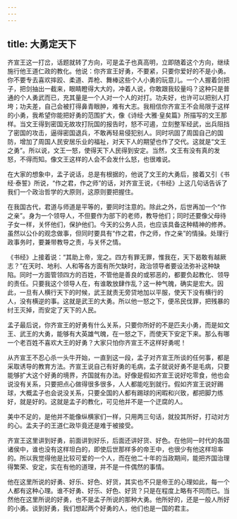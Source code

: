 ```yaml
---
---
---
```

title: 大勇定天下
---




齐宣王这一打岔，话题就转了方向，可是孟子也真高明，立即随着这个方向，继续施行他王道仁政的教化。他说：你齐宣王好勇，不要紧，只要你爱好的不是小勇。你不要专去喜欢摔跤、柔道、弄枪、舞棒这些个人小勇的玩意儿。一个人握着剑把子，把剑抽出一截来，眼睛瞪得大大的，冲着人说，你敢跟我较量吗？这种只是普通的个人勇武而已，充其量是一个人对一个人的对打。功夫好，也许可以把别人打垮；功夫差，自己会被打得鼻青眼肿，难有大志。我相信你齐宣王不会局限于这样的小勇，我希望你能把好勇的范围扩大，像《诗经·大雅·皇矣篇》所描写的文王那样。当文王得到密国无故攻打阮国的报告时，怒不可遏，立刻整军经武，出兵阻挡了密国的攻击，逼得密国退兵，不敢再轻易侵犯别人。同时巩固了周国自己的国防，增加了周国人民安居乐业的福祉，对天下人的期望也作了交代。这就是“文王之勇”。所以说，文王一怒，使得天下人民得到安定。当然，文王有没有真的发怒，不得而知。像文王这样的人会不会发什么怒，也很难说。

在大家的想象中，孟子说话，总是有根据的，他说了文王的大勇后，接着又引《书经·泰誓》所说，“作之君，作之师”的话，对齐宣王说，《书经》上这几句话告诉了我们一个政治哲学的大原则，这原则要把握住。

在我国古代，君道与师道是平等的，要同时注意的。除此之外，后世再加一个“作之亲”。身为一个领导人，不但要作为部下的老师，教导他们；同时还要像父母待子女一样，关怀他们，保护他们。今天的公务人员，也应该具备这种精神的修养。虽然以公仆的观念做事，但同时要具有“作之君，作之师，作之亲”的情操。处理行政事务时，要兼带教导之责，与关怀之情。

《书经》上接着说：“其助上帝，宠之。四方有罪无罪，惟我在，天下曷敢有越厥志？”在天时、地利、人和等各方面有所欠缺时，政治领导者要设法弥补这种缺陷。同时一方面管领四方的百姓，不管他是善良的或邪恶的，都要负起教化、领导的责任。只要我这个领导人在，有谁敢放肆作乱？这一种气魄，确实是宏大。因此，一旦有人横行天下的时候，武王就责无旁贷地加以平服，使天下没有横行的人，没有横逆的事。这就是武王的大勇。所以他一怒之下，便吊民伐罪，把残暴的纣王灭掉，而安定了天下的人民。

孟子最后说，你齐宣王的好勇有什么关系，只要你所好的不是匹夫小勇，而是如文王、武王的大勇，能够有大英雄气魄，在一怒之下，而使天下安定下来。那么有哪一个老百姓不喜欢大王的好勇？大家只怕你齐宣王不这样好勇呢！

从齐宣王不忍心杀一头牛开始，一直到这一段，孟子对齐宣王所谈的任何事，都是采取诱导的教育方法。齐宣王说自己有好勇的毛病，孟子就说好勇不是毛病，只要能够扩大这个好勇的境界，齐国就有办法。好像是假如齐宣王说好吃零食，他也会说没有关系，只要把点心做得很多很多，人人都能吃到就行。假如齐宣王说好踢球，大概孟子也会说没关系，只要全国的人都有踢球的闲暇和兴致，都把脚力练好，就是好的。这就是孟子的教化，可见他并不是一个迂腐的人。

美中不足的，是他并不能像纵横家们一样，只用两三句话，就投其所好，打动对方的心。孟夫子的王道仁政毕竟还是难于被接受。

齐宣王这里讲到好勇，前面讲到好乐，后面还讲好货、好色。在他同一时代的各国诸侯中，谁也没有这样坦白的，即使后世那样多的帝王中，也很少有他这样坦率的。所以我觉得他是比较可爱的一个人，而在他二十年的当政期间，能把齐国治理得繁荣、安定，实在有他的道理，并不是一件偶然的事情。

他在这里所说的好勇、好乐、好色、好货，其实也不只是帝王的心理如此，每一个人都有这种心理。谁不好勇、好乐、好色、好货？只是在程度上略有不同而已。当然他在这里所说的好勇，也不是孟子所说的那种大勇。他所好的，还是一般人所好的小勇。谈到好勇，我们想起两个好勇的人，他们也是一国的君主。
